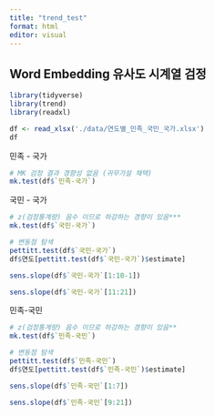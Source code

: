 ```yaml
---
title: "trend_test"
format: html
editor: visual
---
```


## Word Embedding 유사도 시계열 검정

```r
library(tidyverse)
library(trend)
library(readxl)
```

```r
df <- read_xlsx('./data/연도별_민족_국민_국가.xlsx')
df
```

민족 - 국가

```r
# MK 검정 결과 경향성 없음 (귀무가설 채택)
mk.test(df$`민족-국가`)
```

국민 - 국가

```r
# z(검정통계량) 음수 이므로 하강하는 경향이 있음***
mk.test(df$`국민-국가`) 
```

```r
# 변동점 탐색
pettitt.test(df$`국민-국가`)
df$연도[pettitt.test(df$`국민-국가`)$estimate]
```

```r
sens.slope(df$`국민-국가`[1:10-1])
```

```r
sens.slope(df$`국민-국가`[11:21])
```

민족-국민

```r
# z(검정통계량) 음수 이므로 하강하는 경향이 있음**
mk.test(df$`민족-국민`)
```

```r
# 변동점 탐색
pettitt.test(df$`민족-국민`)
df$연도[pettitt.test(df$`민족-국민`)$estimate]
```

```r
sens.slope(df$`민족-국민`[1:7])
```

```r
sens.slope(df$`민족-국민`[9:21])
```
